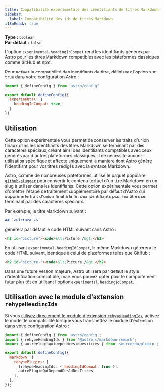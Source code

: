 ```yaml
---
title: Compatibilité expérimentale des identifiants de titres Markdown
sidebar:
  label: Compatibilité des ids de titres Markdown
i18nReady: true
---
```



<p>

**Type :** `boolean`<br />
**Par défaut :** `false`<br />
<Since v="5.5.0" />
</p>

L'option `experimental.headingIdCompat` rend les identifiants générés par Astro pour les titres Markdown compatibles avec les plateformes classiques comme GitHub et npm.

Pour activer la compatibilité des identifiants de titre, définissez l'option sur `true` dans votre configuration Astro :

```js title="astro.config.mjs" ins={4-6}
import { defineConfig } from "astro/config"

export default defineConfig({
  experimental: {
    headingIdCompat: true,
  }
})
```

## Utilisation

Cette option expérimentale vous permet de conserver les traits d'union finaux dans les identifiants des titres Markdown se terminant par des caractères spéciaux, créant ainsi des identifiants compatibles avec ceux générés par d'autres plateformes classiques. Il ne nécessite aucune utilisation spécifique et affecte uniquement la manière dont Astro génère l'identifiant pour vos titres rédigés avec la syntaxe Markdown.

Astro, comme de nombreuses plateformes, utilise le paquet populaire [`github-slugger`](https://github.com/Flet/github-slugger) pour convertir le contenu textuel d'un titre Markdown en un slug à utiliser dans les identifiants. Cette option expérimentale vous permet d'omettre l'étape de traitement supplémentaire par défaut d'Astro qui supprime le trait d'union final à la fin des identifiants pour les titres se terminant par des caractères spéciaux.

Par exemple, le titre Markdown suivant :

```md
## `<Picture />`
```

générera par défaut le code HTML suivant dans Astro :

```html "picture"
<h2 id="picture"><code>&lt;Picture /&gt;</h2>
```

En utilisant `experimental.headingIdCompat`, le même Markdown générera le code HTML suivant, identique à celui de plateformes telles que GitHub :

```html "picture-"
<h2 id="picture-"><code>&lt;Picture /&gt;</h2>
```

Dans une future version majeure, Astro utilisera par défaut le style d'identification compatible, mais vous pouvez opter pour le comportement futur plus tôt en utilisant l'option `experimental.headingIdCompat`.

## Utilisation avec le module d'extension `rehypeHeadingIds`

Si vous [utilisez directement le module d'extension `rehypeHeadingIds`](/fr/guides/markdown-content/#id-des-titres-et-plugins), activez le mode de compatibilité lorsque vous transmettez le module d'extension dans votre configuration Astro :


```js title="astro.config.mjs" {8}
import { defineConfig } from 'astro/config';
import { rehypeHeadingIds } from '@astrojs/markdown-remark';
import { autrePluginQuiDependDesIdDesTitres } from 'source/du/plugin';

export default defineConfig({
  markdown: {
    rehypePlugins: [
      [rehypeHeadingIds, { headingIdCompat: true }],
      autrePluginQuiDependDesIdDesTitres,
    ],
  },
});
```
